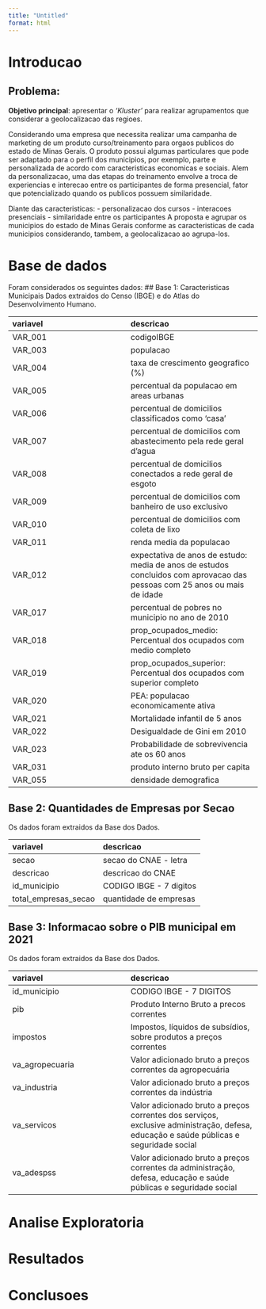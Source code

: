 ```yaml
---
title: "Untitled"
format: html
---
```


# Introducao

## Problema:

**Objetivo principal**: apresentar o *'Kluster'* para realizar agrupamentos que considerar a geolocalizacao das regioes.

Considerando uma empresa que necessita realizar uma campanha de marketing de um produto curso/treinamento para orgaos publicos do estado de Minas Gerais. O produto possui algumas particulares que pode ser adaptado para o perfil dos municipios, por exemplo, parte e personalizada de acordo com caracteristicas economicas e sociais. Alem da personalizacao, uma das etapas do treinamento envolve a troca de experiencias e interecao entre os participantes de forma presencial, fator que potencializado quando os publicos possuem similaridade.

Diante das caracteristicas: - personalizacao dos cursos - interacoes presenciais - similaridade entre os participantes A proposta e agrupar os municipios do estado de Minas Gerais conforme as caracteristicas de cada municipios considerando, tambem, a geolocalizacao ao agrupa-los.

# Base de dados

Foram considerados os seguintes dados: \## Base 1: Caracteristicas Municipais Dados extraidos do Censo (IBGE) e do Atlas do Desenvolvimento Humano.

| variavel | descricao                                                                                                                 |
|:---------------------------------|:-------------------------------------|
| VAR_001  | codigoIBGE                                                                                                                |
| VAR_003  | populacao                                                                                                                 |
| VAR_004  | taxa de crescimento geografico (%)                                                                                        |
| VAR_005  | percentual da populacao em areas urbanas                                                                                  |
| VAR_006  | percentual de domicilios classificados como 'casa'                                                                        |
| VAR_007  | percentual de domicilios com abastecimento pela rede geral d'agua                                                         |
| VAR_008  | percentual de domicilios conectados a rede geral de esgoto                                                                |
| VAR_009  | percentual de domicilios com banheiro de uso exclusivo                                                                    |
| VAR_010  | percentual de domicilios com coleta de lixo                                                                               |
| VAR_011  | renda media da populacao                                                                                                  |
| VAR_012  | expectativa de anos de estudo: media de anos de estudos concluidos com aprovacao das pessoas com 25 anos ou mais de idade |
| VAR_017  | percentual de pobres no municipio no ano de 2010                                                                          |
| VAR_018  | prop_ocupados_medio: Percentual dos ocupados com medio completo                                                           |
| VAR_019  | prop_ocupados_superior: Percentual dos ocupados com superior completo                                                     |
| VAR_020  | PEA: populacao economicamente ativa                                                                                       |
| VAR_021  | Mortalidade infantil de 5 anos                                                                                            |
| VAR_022  | Desigualdade de Gini em 2010                                                                                              |
| VAR_023  | Probabilidade de sobrevivencia ate os 60 anos                                                                             |
| VAR_031  | produto interno bruto per capita                                                                                          |
| VAR_055  | densidade demografica                                                                                                     |

## Base 2: Quantidades de Empresas por Secao

Os dados foram extraidos da Base dos Dados.

| variavel             | descricao               |
|:---------------------|:------------------------|
| secao                | secao do CNAE - letra   |
| descricao            | descricao do CNAE       |
| id_municipio         | CODIGO IBGE - 7 digitos |
| total_empresas_secao | quantidade de empresas  |

## Base 3: Informacao sobre o PIB municipal em 2021

Os dados foram extraidos da Base dos Dados.

| variavel        | descricao                                                                                                                              |
|:---------------------------------|:-------------------------------------|
| id_municipio    | CODIGO IBGE - 7 DIGITOS                                                                                                                |
| pib             | Produto Interno Bruto a precos correntes                                                                                               |
| impostos        | Impostos, líquidos de subsídios, sobre produtos a preços correntes                                                                     |
| va_agropecuaria | Valor adicionado bruto a preços correntes da agropecuária                                                                              |
| va_industria    | Valor adicionado bruto a preços correntes da indústria                                                                                 |
| va_servicos     | Valor adicionado bruto a preços correntes dos serviços, exclusive administração, defesa, educação e saúde públicas e seguridade social |
| va_adespss      | Valor adicionado bruto a preços correntes da administração, defesa, educação e saúde públicas e seguridade social                      |

# Analise Exploratoria

# Resultados

# Conclusoes